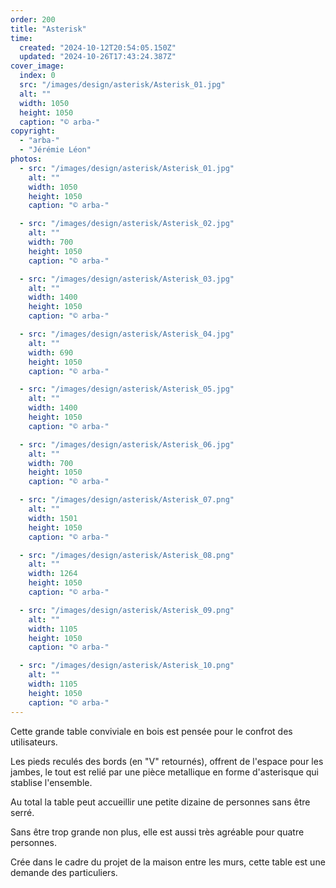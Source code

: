```yaml
---
order: 200
title: "Asterisk"
time:
  created: "2024-10-12T20:54:05.150Z"
  updated: "2024-10-26T17:43:24.387Z"
cover_image:
  index: 0
  src: "/images/design/asterisk/Asterisk_01.jpg"
  alt: ""
  width: 1050
  height: 1050
  caption: "© arba-"
copyright:
  - "arba-"
  - "Jérémie Léon"
photos:
  - src: "/images/design/asterisk/Asterisk_01.jpg"
    alt: ""
    width: 1050
    height: 1050
    caption: "© arba-"

  - src: "/images/design/asterisk/Asterisk_02.jpg"
    alt: ""
    width: 700
    height: 1050
    caption: "© arba-"

  - src: "/images/design/asterisk/Asterisk_03.jpg"
    alt: ""
    width: 1400
    height: 1050
    caption: "© arba-"

  - src: "/images/design/asterisk/Asterisk_04.jpg"
    alt: ""
    width: 690
    height: 1050
    caption: "© arba-"

  - src: "/images/design/asterisk/Asterisk_05.jpg"
    alt: ""
    width: 1400
    height: 1050
    caption: "© arba-"

  - src: "/images/design/asterisk/Asterisk_06.jpg"
    alt: ""
    width: 700
    height: 1050
    caption: "© arba-"

  - src: "/images/design/asterisk/Asterisk_07.png"
    alt: ""
    width: 1501
    height: 1050
    caption: "© arba-"

  - src: "/images/design/asterisk/Asterisk_08.png"
    alt: ""
    width: 1264
    height: 1050
    caption: "© arba-"

  - src: "/images/design/asterisk/Asterisk_09.png"
    alt: ""
    width: 1105
    height: 1050
    caption: "© arba-"

  - src: "/images/design/asterisk/Asterisk_10.png"
    alt: ""
    width: 1105
    height: 1050
    caption: "© arba-"
---
```


Cette grande table conviviale en bois est pensée pour le confrot des utilisateurs.

Les pieds reculés des bords (en "V" retournés), offrent de l'espace pour les jambes, le tout est relié par une pièce metallique en forme d'asterisque qui stablise l'ensemble.

Au total la table peut accueillir une petite dizaine de personnes sans être serré.

Sans être trop grande non plus, elle est aussi très agréable pour quatre personnes.

Crée dans le cadre du projet de la maison entre les murs, cette table est une demande des particuliers.
